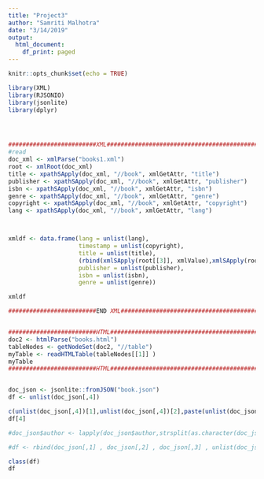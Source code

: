 ---
title: "Project3"
author: "Samriti Malhotra"
date: "3/14/2019"
output:
  html_document:
    df_print: paged
---




```{r setup, include=FALSE}
knitr::opts_chunk$set(echo = TRUE)

library(XML)
library(RJSONIO)
library(jsonlite)
library(dplyr)




#########################XML##################################################
#read
doc_xml <- xmlParse("books1.xml")
root <- xmlRoot(doc_xml)
title <- xpathSApply(doc_xml, "//book", xmlGetAttr, "title")
publisher <- xpathSApply(doc_xml, "//book", xmlGetAttr, "publisher")
isbn <- xpathSApply(doc_xml, "//book", xmlGetAttr, "isbn")
genre <- xpathSApply(doc_xml, "//book", xmlGetAttr, "genre")
copyright <- xpathSApply(doc_xml, "//book", xmlGetAttr, "copyright")
lang <- xpathSApply(doc_xml, "//book", xmlGetAttr, "lang")



xmldf <- data.frame(lang = unlist(lang), 
                    timestamp = unlist(copyright), 
                    title = unlist(title), 
                    (rbind(xmlSApply(root[[3]], xmlValue),xmlSApply(root[[2]], xmlValue),xmlSApply(root[[1]], xmlValue))),
                    publisher = unlist(publisher), 
                    isbn = unlist(isbn), 
                    genre = unlist(genre))

xmldf

#########################END XML##################################################


#########################HTML##################################################
doc2 <- htmlParse("books.html")
tableNodes <- getNodeSet(doc2, "//table")
myTable <- readHTMLTable(tableNodes[[1]] )
myTable
#########################HTML##################################################


doc_json <- jsonlite::fromJSON("book.json") 
df <- unlist(doc_json[,4])

c(unlist(doc_json[,4])[1],unlist(doc_json[,4])[2],paste(unlist(doc_json[,3]),unlist(doc_json[,4]),sep=".")
df[4]

#doc_json$author <- lapply(doc_json$author,strsplit(as.character(doc_json$rownames), '[\\"]'))

#df <- rbind(doc_json[,1] , doc_json[,2] , doc_json[,3] , unlist(doc_json[,4]) , doc_json[,5] , doc_json[,6])  

class(df)
df
```


